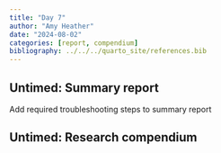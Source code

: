 ```yaml
---
title: "Day 7"
author: "Amy Heather"
date: "2024-08-02"
categories: [report, compendium]
bibliography: ../../../quarto_site/references.bib
---
```


## Untimed: Summary report

Add required troubleshooting steps to summary report

## Untimed: Research compendium